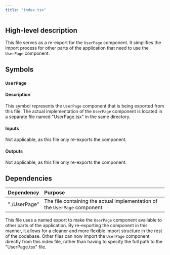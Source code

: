 ```yaml
---
title: "index.tsx"
---
```


## High-level description
This file serves as a re-export for the `UserPage` component. It simplifies the import process for other parts of the application that need to use the `UserPage` component.

## Symbols

### `UserPage`
#### Description
This symbol represents the `UserPage` component that is being exported from this file. The actual implementation of the `UserPage` component is located in a separate file named "UserPage.tsx" in the same directory.

#### Inputs
Not applicable, as this file only re-exports the component.

#### Outputs
Not applicable, as this file only re-exports the component.

## Dependencies
| Dependency | Purpose |
|:-----------|:--------|
| "./UserPage" | The file containing the actual implementation of the `UserPage` component |

This file uses a named export to make the `UserPage` component available to other parts of the application. By re-exporting the component in this manner, it allows for a cleaner and more flexible import structure in the rest of the codebase. Other files can now import the `UserPage` component directly from this index file, rather than having to specify the full path to the "UserPage.tsx" file.